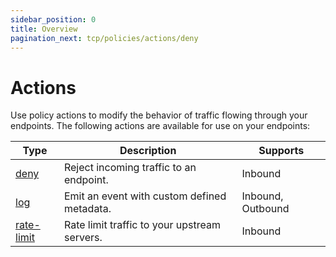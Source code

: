 ```yaml
---
sidebar_position: 0
title: Overview
pagination_next: tcp/policies/actions/deny
---
```


# Actions

Use policy actions to modify the behavior of traffic flowing through your endpoints. The following actions are available for use on your endpoints:

| Type                     | Description                                  | Supports          |
| ------------------------ | -------------------------------------------- | ----------------- |
| [deny](deny)             | Reject incoming traffic to an endpoint.      | Inbound           |
| [log](log)               | Emit an event with custom defined metadata.  | Inbound, Outbound |
| [rate-limit](rate-limit) | Rate limit traffic to your upstream servers. | Inbound           |
